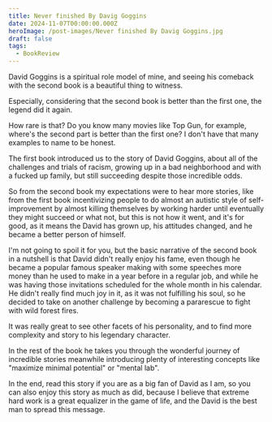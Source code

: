 ```yaml
---
title: Never finished By Davig Goggins
date: 2024-11-07T00:00:00.000Z
heroImage: /post-images/Never finished By Davig Goggins.jpg
draft: false
tags:
  - BookReview
---
```


David Goggins is a spiritual role model of mine, and seeing his comeback with the second book is a beautiful thing to witness.

Especially, considering that the second book is better than the first one, the legend did it again.

How rare is that? Do you know many movies like Top Gun, for example, where's the second part is better than the first one? I don't  have that many examples to name to be honest.

The first book introduced us to the story of David Goggins, about all of the challenges and trials of racism, growing up in a bad neighborhood and with a fucked up family, but still succeeding despite those incredible odds.

So from the second book my expectations were to hear more stories, like from the first book incentivizing people to do almost an autistic style of self-improvement by almost killing themselves by working harder until eventually they might succeed or what not, but this is not how it went, and it's for good, as it means the David has grown up, his attitudes changed, and he became a better person of himself.

I'm not going to spoil it for you, but the basic narrative of the second book in a nutshell is that David didn't really enjoy his fame, even though he became a popular famous speaker making with some speeches more money than he used to make in a year before in a regular job, and while he was having those invitations scheduled for the whole month in his calendar. He didn't really find much joy in it, as it was not fulfilling his soul, so he decided to take on another challenge by becoming a pararescue to fight with wild forest fires.

It was really great to see other facets of his personality, and to find more complexity and story to his legendary character.

In the rest of the book he takes you through the wonderful journey of incredible stories meanwhile introducing plenty of interesting concepts like "maximize minimal potential" or "mental lab".

In the end, read this story if you are as a big fan of David as I am, so you can also enjoy this story as much as did, because I believe that extreme hard work is a great equalizer in the game of life, and the David is the best man to spread this message.
